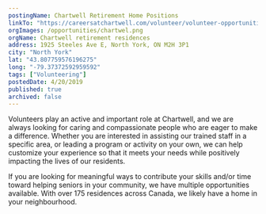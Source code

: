```yaml
---
postingName: Chartwell Retirement Home Positions
linkTo: "https://careersatchartwell.com/volunteer/volunteer-opportunities"
orgImages: /opportunities/chartwel.png
orgName: Chartwell retirement residences
address: 1925 Steeles Ave E, North York, ON M2H 3P1
city: "North York"
lat: "43.807759576196275" 
long: "-79.37372592959592"
tags: ["Volunteering"]
postedDate: 4/20/2019
published: true 
archived: false 
---
```

<div>
<p> Volunteers play an active and important role at Chartwell, and we are always looking for caring and compassionate people who are eager to make a difference. 
Whether you are interested in assisting our trained staff in a specific area, or leading a program or activity on your own, we can help customize your experience 
so that it meets your needs while positively impacting the lives of our residents. </p>

<p> If you are looking for meaningful ways to contribute your skills and/or time toward helping seniors in your community, we have multiple opportunities available. 
With over 175 residences across Canada, we likely have a home in your neighbourhood. </p>
</div>